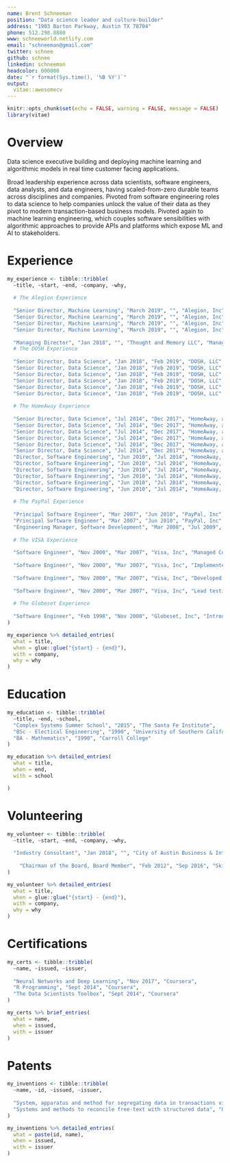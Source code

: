 ```yaml
---
name: Brent Schneeman
position: "Data science leader and culture-builder"
address: "1903 Barton Parkway, Austin TX 78704"
phone: 512.298.8880
www: schneeworld.netlify.com
email: "schneeman@gmail.com"
twitter: schnee
github: schnee
linkedin: schneeman
headcolor: 000000
date: "`r format(Sys.time(), '%B %Y')`"
output: 
  vitae::awesomecv
---
```


```r
knitr::opts_chunk$set(echo = FALSE, warning = FALSE, message = FALSE)
library(vitae)
```

# Overview
Data science executive building and deploying machine learning and algorithmic models in real time customer facing applications. 

Broad leadership experience across data scientists, software engineers, data analysts, and data engineers, having scaled-from-zero durable teams across disciplines and companies. Pivoted from software engineering roles to data science to help companies unlock the value of their data as they pivot to modern transaction-based business models. Pivoted again to machine learning engineering, which couples software sensibilities with algorithmic approaches to provide APIs and platforms which expose ML and AI to stakeholders.
 
# Experience
```r
my_experience <- tibble::tribble(
  ~title, ~start, ~end, ~company, ~why,
  
  # The Alegion Experience
  
  "Senior Director, Machine Learning", "March 2019", "", "Alegion, Inc", "Manage several person team responsible for creating human-in-the-loop machine learning capabilities into the core product",
  "Senior Director, Machine Learning", "March 2019", "", "Alegion, Inc", "Assume roles of engineering leader, scrummaster, product owner, and team member as appropriate",
  "Senior Director, Machine Learning", "March 2019", "", "Alegion, Inc", "Ideated and architected Active Learning workflow coupling machine learning with human annotators, which provides significant workflow efficiency",
  "Senior Director, Machine Learning", "March 2019", "", "Alegion, Inc", "Implemented and directed Alegion's intellectual property program by liaisoning between outside Counsel, internal inventors, and executive sponsors",
  
  "Managing Director", "Jan 2018", "", "Thought and Memory LLC", "Managing a boutique data science consultancy helping clients build algorithmic solutions and cultures",
  # The DOSH Experience
  
  "Senior Director, Data Science", "Jan 2018", "Feb 2019", "DOSH, LLC", "Built a 9-person diverse team of Data Scientists, Data Analysts, and Data Engineers, all focused on evolving Dosh to a more data- and algorithmic-oriented company. The Data and Analytics team was responsible for Data Science, Business Intelligence and Data Engineering (e.g. building the data warehouse and data lake)",
  "Senior Director, Data Science", "Jan 2018", "Feb 2019", "DOSH, LLC", "Collaborated with key business stakeholders to generate marketing campaigns, financial models, sales models, and investor-deck content",
  "Senior Director, Data Science", "Jan 2018", "Feb 2019", "DOSH, LLC", "Collaborated with technical stakeholders to create a data warehouse from application data and to create data pipelines feeding location data to S3 buckets for graph analysis. Eliminated redundant RDBMS systems in-favor of AWS Redshift",
  "Senior Director, Data Science", "Jan 2018", "Feb 2019", "DOSH, LLC", "Built xgboost-based models predicting offer redemption (transactions) and deeply analyzed fraudulent behaviors and referral networks",
  "Senior Director, Data Science", "Jan 2018", "Feb 2019", "DOSH, LLC", "Lead transformation of company dashboards from 'vanity-metrics' to business-focused KPIs",
  "Senior Director, Data Science", "Jan 2018", "Feb 2019", "DOSH, LLC", "Directed Data Science efforts in predicting causal impact of multi-vendor markets and price elasticity",
  
  # The HomeAway Experience
  
  "Senior Director, Data Science", "Jul 2014", "Dec 2017", "HomeAway, an Expedia Company", "Strengthened Algorithmic and Machine Learning muscle through project-based leadership. Partnering with disparate product lines to answer questions quicker, and find new questions faster. Evangelized data-informed decision making across company and with key executives, leading to the formation of the HomeAway Data Science Team. Built and directed 25 person team consisting of Data Scientists and Machine Learning Engineers",
  "Senior Director, Data Science", "Jul 2014", "Dec 2017", "HomeAway, an Expedia Company", "Projects included competitive intelligence, fraud detection, unstructured and semi-structured data mining, search result ranking, photo analysis, price predictions",
  "Senior Director, Data Science", "Jul 2014", "Dec 2017", "HomeAway, an Expedia Company", "Bayesian and frequentist multi-variate test analysis",
  "Senior Director, Data Science", "Jul 2014", "Dec 2017", "HomeAway, an Expedia Company", "Introduced natural language processing, machine learning and defensible statistical inference",
  "Senior Director, Data Science", "Jul 2014", "Dec 2017", "HomeAway, an Expedia Company", "Created and lead 100+ volunteer \"science club\", all trying to swipe right for science",
  "Senior Director, Data Science", "Jul 2014", "Dec 2017", "HomeAway, an Expedia Company", "Partnered with the UT McCombs School of Business, providing guidance and data for the Business Analytics program participant capstone projects. Acted as an external ambassador through public speaking at various events. Built internal crediblity around a scientific method to AB Testing and algorithmic approached to business problems",
  "Director, Software Engineering", "Jun 2010", "Jul 2014", "HomeAway, an Expedia Company", "Directed 25-person team responsible for the Orders and Payments Platform services. The team consisted of Engineers and Architects of all levels and areas in \"the stack\" (UX/UI, web-tier, service layer, ...)",
  "Director, Software Engineering", "Jun 2010", "Jul 2014", "HomeAway, an Expedia Company", "Worked closely with CFO, CTO, and CPO as the services handled much of HomeAway's revenue",
  "Director, Software Engineering", "Jun 2010", "Jul 2014", "HomeAway, an Expedia Company", "Lead development and enhancement of PCI Compliant \"payment island\". Architected and implemented payment gateway router which sends transactions from clients to any one of several payment gateways (e.g. Cybersource, Payflow Pro, Yapstone, and Trident)",
  "Director, Software Engineering", "Jun 2010", "Jul 2014", "HomeAway, an Expedia Company", "Established HomeAway Inventions Program, which is responsible for identifying, cataloging and protecting intellectual property. Sole- or Co-Inventor on several pre-patent inventions",
  "Director, Software Engineering", "Jun 2010", "Jul 2014", "HomeAway, an Expedia Company", "Technical member of global payment processor negotiation team, responsible for technical evaluation and diligence for HomeAway's successful selection of a global payment processor",
  "Director, Software Engineering", "Jun 2010", "Jul 2014", "HomeAway, an Expedia Company", "Team Lead delivering Unified Payments Services, PCI and SOX compliance, and migrating vertical payment flows to common service-based API",
  
  # The PayPal Experience
  
  "Principal Software Engineer", "Mar 2007", "Jun 2010", "PayPal, Inc", "Implemented two-factor authentication system (via hardware token) for PayPal and eBay",
  "Principal Software Engineer", "Mar 2007", "Jun 2010", "PayPal, Inc", "Scrummaster for next-gen (now current gen) view-layer technology",
  "Engineering Manager, Software Development", "Mar 2008", "Jul 2009", "PayPal, Inc", "Lead development of the content management system for PayPal's marketing department",
  
  # The VISA Experience
  
  "Software Engineer", "Nov 2000", "Mar 2007", "Visa, Inc", "Managed Corporate Card Expense Reporting service for large, multi-national financial institutions",
  
  "Software Engineer", "Nov 2000", "Mar 2007", "Visa, Inc", "Implemented central directory server for Verified by Visa",
  
  "Software Engineer", "Nov 2000", "Mar 2007", "Visa, Inc", "Developed reference standard Directory Server for Verified by Visa(tm) implementation of the Three D Secure payment protocol",
  
  "Software Engineer", "Nov 2000", "Mar 2007", "Visa, Inc", "Lead testing and qualification efforts for Verified by Visa(tm) certifications",
  
  # The Globeset Experience
  
  "Software Engineer", "Feb 1998", "Nov 2000", "Globeset, Inc", "Introduced Java to the development process. Wrote monitor applications to ensure highly-available services",
)

my_experience %>% detailed_entries(
  what = title,
  when = glue::glue("{start} - {end}"),
  with = company, 
  why = why
)

```

# Education
```r

my_education <- tibble::tribble(
  ~title, ~end, ~school,
  "Complex Systems Summer School", "2015", "The Santa Fe Institute",
  "BSc - Electical Engineering", "1990", "University of Southern California",
  "BA - Mathematics", "1990", "Carroll College"
)

my_education %>% detailed_entries(
  what = title,
  when = end,
  with = school

)

```

# Volunteering
```r

my_volunteer <- tibble::tribble(
  ~title, ~start, ~end, ~company, ~why,
  
  "Industry Consultant", "Jan 2018", "", "City of Austin Business & International Affairs Focus Group", "Focusing on Austin TX's outreach to both business and international affairs", 
  
    "Chairman of the Board, Board Member", "Feb 2012", "Sep 2016", "Skillpoint Alliance", "Skillpoint Alliance builds partnerships between industry, education, and the community to provide a more qualified workforce for Central Texas"
)

my_volunteer %>% detailed_entries(
  what = title,
  when = glue::glue("{start} - {end}"),
  with = company, 
  why = why
)
```

# Certifications
```r


my_certs <- tibble::tribble(
  ~name, ~issued, ~issuer,
  
  "Neural Networks and Deep Learning", "Nov 2017", "Coursera",
  "R Programming", "Sept 2014", "Coursera",
  "The Data Scientists Toolbox", "Sept 2014", "Coursera"
)

my_certs %>% brief_entries(
  what = name,
  when = issued,
  with = issuer
)
```

# Patents
```r
my_inventions <- tibble::tribble(
  ~name, ~id, ~issued, ~issuer,
  
  "System, apparatus and method for segregating data in transactions via dedicated interface elements for isolated logic and repositories", "US9928498B2", "2018-03-27", "USPTO",
  "Systems and methods to reconcile free-text with structured data", "US10339487B2", "2019-07-02", "USPTO"
)

my_inventions %>% detailed_entries(
  what = paste(id, name),
  when = issued,
  with = issuer
)


```

